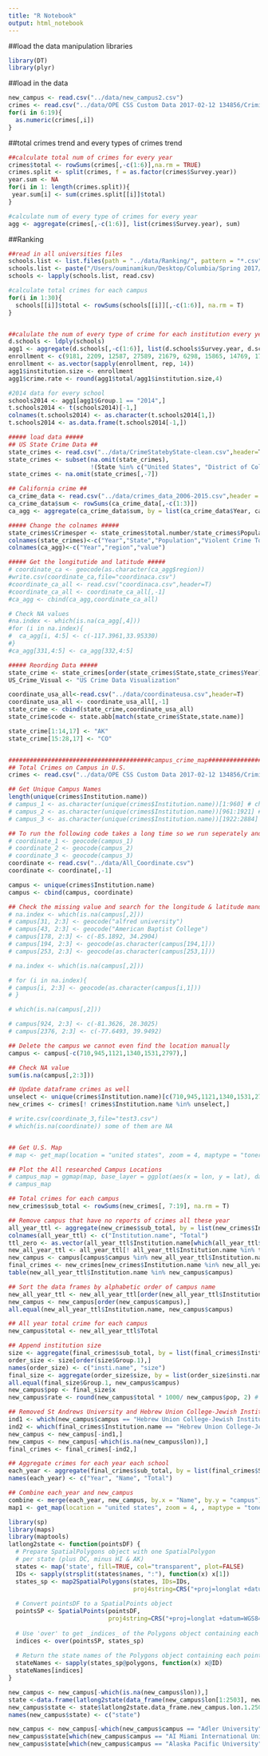 ```yaml
---
title: "R Notebook"
output: html_notebook
---
```

##load the data manipulation libraries
```r
library(DT)
library(plyr)
```

##load in the data
```r
new_campus <- read.csv("../data/new_campus2.csv")
crimes <- read.csv("../data/OPE CSS Custom Data 2017-02-12 134856/Criminal_Offenses_On_campus.csv", header = T)
for(i in 6:19){
  as.numeric(crimes[,i])
} 
```

##total crimes trend and every types of crimes trend
```r
##calculate total num of crimes for every year
crimes$total <- rowSums(crimes[,-c(1:6)],na.rm = TRUE)
crimes.split <- split(crimes, f = as.factor(crimes$Survey.year))
year.sum <- NA
for(i in 1: length(crimes.split)){
 year.sum[i] <- sum(crimes.split[[i]]$total) 
} 

#calculate num of every type of crimes for every year
agg <- aggregate(crimes[,-c(1:6)], list(crimes$Survey.year), sum)
```

##Ranking
```r
##read in all universities files
schools.list <- list.files(path = "../data/Ranking/", pattern = "*.csv")
schools.list <- paste("/Users/ouminamikun/Desktop/Columbia/Spring 2017/ADS/Spr2017-proj2-grp15/data/Ranking/", schools.list, sep = "")
schools <- lapply(schools.list, read.csv)

#calculate total crimes for each campus
for(i in 1:30){
  schools[[i]]$total <- rowSums(schools[[i]][,-c(1:6)], na.rm = T)
}


##calulate the num of every type of crime for each institution every year
d.schools <- ldply(schools)
agg1 <- aggregate(d.schools[,-c(1:6)], list(d.schools$Survey.year, d.schools$Institution.name), sum)
enrollment <- c(9181, 2209, 12587, 27589, 21679, 6298, 15865, 14769, 17858, 28791, 21372, 11319, 21554  ,8808, 6621, 16963,10907, 37565, 41845, 15097, 43625, 29135, 12179, 24806, 42453, 23732, 12686, 7788, 14348, 12336)
enrollment <- as.vector(sapply(enrollment, rep, 14))
agg1$institution.size <- enrollment
agg1$crime.rate <- round(agg1$total/agg1$institution.size,4)

#2014 data for every school
schools2014 <- agg1[agg1$Group.1 == "2014",]
t.schools2014 <- t(schools2014)[-1,]
colnames(t.schools2014) <- as.character(t.schools2014[1,])
t.schools2014 <- as.data.frame(t.schools2014[-1,])

```

```r
##### load data #####
## US State Crime Data ##
state_crimes <- read.csv("../data/CrimeStatebyState-clean.csv",header=T)
state_crimes <- subset(na.omit(state_crimes), 
                       !(State %in% c("United States", "District of Columbia")))
state_crimes <- na.omit(state_crimes[,-7])

## California crime ## 
ca_crime_data <- read.csv("../data/crimes_data_2006-2015.csv",header = T)
ca_crime_data$sum <- rowSums(ca_crime_data[,-c(1:3)])
ca_agg <- aggregate(ca_crime_data$sum, by = list(ca_crime_data$Year, ca_crime_data$County), sum)

##### Change the colnames #####
state_crimes$Crimesper <- state_crimes$total.number/state_crimes$Population*100000
colnames(state_crimes)<-c("Year","State","Population","Violent Crime Total","Murder", "Rape", "Robbery","Assault","Property Crime Total","Burglary","Larceny Theft","Motel Vehicle Theft","Total Number Of Crime","value")
colnames(ca_agg)<-c("Year","region","value")

##### Get the longitutide and latitude #####
# coordinate_ca <- geocode(as.character(ca_agg$region))
#write.csv(coordinate_ca,file="coordinaca.csv")
#coordinate_ca_all <- read.csv("coordinaca.csv",header=T)
#coordinate_ca_all <- coordinate_ca_all[,-1]
#ca_agg <- cbind(ca_agg,coordinate_ca_all)

# Check NA values 
#na.index <- which(is.na(ca_agg[,4]))
#for (i in na.index){
#  ca_agg[i, 4:5] <- c(-117.3961,33.95330)
#}
#ca_agg[331,4:5] <- ca_agg[332,4:5]

##### Reording Data #####
state_crime <- state_crimes[order(state_crimes$State,state_crimes$Year),]
US_Crime_Visual <- "US Crime Data Visualization"

coordinate_usa_all<-read.csv("../data/coordinateusa.csv",header=T)
coordinate_usa_all <- coordinate_usa_all[,-1]
state_crime <- cbind(state_crime,coordinate_usa_all)
state_crime$code <- state.abb[match(state_crime$State,state.name)]

state_crime[1:14,17] <- "AK"
state_crime[15:28,17] <- "CO"


########################################campus_crime_map################################################
## Total Crimes on Campus in U.S.
crimes <- read.csv("../data/OPE CSS Custom Data 2017-02-12 134856/Criminal_Offenses_On_campus.csv")

## Get Unique Campus Names
length(unique(crimes$Institution.name))
# campus_1 <- as.character(unique(crimes$Institution.name))[1:960] # chenyun
# campus_2 <- as.character(unique(crimes$Institution.name))[961:1921] # nanjun
# campus_3 <- as.character(unique(crimes$Institution.name))[1922:2884] # yuxin

## To run the following code takes a long time so we run seperately and save it to a file named "All_Coordinate"
# coordinate_1 <- geocode(campus_1) 
# coordinate_2 <- geocode(campus_2) 
# coordinate_3 <- geocode(campus_3) 
coordinate <- read.csv("../data/All_Coordinate.csv")
coordinate <- coordinate[,-1]

campus <- unique(crimes$Institution.name)
campus <- cbind(campus, coordinate)

## Check the missing value and search for the longitude & latitude manually
# na.index <- which(is.na(campus[,2]))
# campus[31, 2:3] <- geocode("alfred university")
# campus[43, 2:3] <- geocode("American Baptist College")
# campus[178, 2:3] <- c(-85.1892, 34.2904)
# campus[194, 2:3] <- geocode(as.character(campus[194,1]))
# campus[253, 2:3] <- geocode(as.character(campus[253,1]))

# na.index <- which(is.na(campus[,2]))

# for (i in na.index){
# campus[i, 2:3] <- geocode(as.character(campus[i,1]))
# }

# which(is.na(campus[,2]))

# campus[924, 2:3] <- c(-81.3626, 28.3025)
# campus[2376, 2:3] <- c(-77.6493, 39.9492)

## Delete the campus we cannot even find the location manually
campus <- campus[-c(710,945,1121,1340,1531,2797),]

## Check NA value
sum(is.na(campus[,2:3]))

## Update dataframe crimes as well
unselect <- unique(crimes$Institution.name)[c(710,945,1121,1340,1531,2797)]
new_crimes <- crimes[! crimes$Institution.name %in% unselect,]

# write.csv(coordinate_3,file="test3.csv")
# which(is.na(coordinate)) some of them are NA


## Get U.S. Map
# map <- get_map(location = "united states", zoom = 4, maptype = "toner",source = "stamen")

## Plot the All researched Campus Locations
# campus_map = ggmap(map, base_layer = ggplot(aes(x = lon, y = lat), data = campus)) + geom_point(color = 2, alpha = 1)
# campus_map

## Total crimes for each campus
new_crimes$sub_total <- rowSums(new_crimes[, 7:19], na.rm = T)

## Remove campus that have no reports of crimes all these year
all_year_ttl <- aggregate(new_crimes$sub_total, by = list(new_crimes$Institution.name), FUN = sum)
colnames(all_year_ttl) <- c("Institution.name", "Total")
ttl_zero <- as.vector(all_year_ttl$Institution.name[which(all_year_ttl$Total == 0)])
new_all_year_ttl <- all_year_ttl[! all_year_ttl$Institution.name %in% ttl_zero,]
new_campus <- campus[campus$campus %in% new_all_year_ttl$Institution.name,]
final_crimes <- new_crimes[new_crimes$Institution.name %in% new_all_year_ttl$Institution.name,]
table(new_all_year_ttl$Institution.name %in% new_campus$campus)

## Sort the data frames by alphabetic order of campus name
new_all_year_ttl <- new_all_year_ttl[order(new_all_year_ttl$Institution.name), ]
new_campus <- new_campus[order(new_campus$campus),]
all.equal(new_all_year_ttl$Institution.name, new_campus$campus)

## All year total crime for each campus 
new_campus$total <- new_all_year_ttl$Total

## Append institution size
size <- aggregate(final_crimes$sub_total, by = list(final_crimes$Institution.name, final_crimes$Institution.Size), FUN = sum)
order_size <- size[order(size$Group.1),]
names(order_size) <- c("insti.name", "size")
final_size <- aggregate(order_size$size, by = list(order_size$insti.name), FUN = sum)
all.equal(final_size$Group.1, new_campus$campus)
new_campus$pop <- final_size$x
new_campus$rate <- round(new_campus$total * 1000/ new_campus$pop, 2) # Every 1000 people

## Removed St Andrews University and Hebrew Union College-Jewish Institute of Religion(NOT IN US)
ind1 <- which(new_campus$campus == "Hebrew Union College-Jewish Institute of Religion" | new_campus$campus == "St Andrews University")
ind2 <- which(final_crimes$Institution.name == "Hebrew Union College-Jewish Institute of Religion" | final_crimes$Institution.name == "St Andrews University")
new_campus <- new_campus[-ind1,]
new_campus <- new_campus[-which(is.na(new_campus$lon)),]
final_crimes <- final_crimes[-ind2,]

## Aggregate crimes for each year each school
each_year <- aggregate(final_crimes$sub_total, by = list(final_crimes$Survey.year, final_crimes$Institution.name), FUN = sum)
names(each_year) <- c("Year", "Name", "Total")

## Combine each_year and new_campus
combine <- merge(each_year, new_campus, by.x = "Name", by.y = "campus")
map1 <- get_map(location = "united states", zoom = 4, , maptype = "toner",source = "stamen")

library(sp)
library(maps)
library(maptools)
latlong2state <- function(pointsDF) {
  # Prepare SpatialPolygons object with one SpatialPolygon
  # per state (plus DC, minus HI & AK)
  states <- map('state', fill=TRUE, col="transparent", plot=FALSE)
  IDs <- sapply(strsplit(states$names, ":"), function(x) x[1])
  states_sp <- map2SpatialPolygons(states, IDs=IDs,
                                   proj4string=CRS("+proj=longlat +datum=WGS84"))
  
  # Convert pointsDF to a SpatialPoints object 
  pointsSP <- SpatialPoints(pointsDF, 
                            proj4string=CRS("+proj=longlat +datum=WGS84"))
  
  # Use 'over' to get _indices_ of the Polygons object containing each point 
  indices <- over(pointsSP, states_sp)
  
  # Return the state names of the Polygons object containing each point
  stateNames <- sapply(states_sp@polygons, function(x) x@ID)
  stateNames[indices]
}

new_campus <- new_campus[-which(is.na(new_campus$lon)),]
state <-data.frame(latlong2state(data_frame(new_campus$lon[1:2503], new_campus$lat[1:2503])))
new_campus$state <- state$latlong2state.data_frame.new_campus.lon.1.2503...new_campus.lat.1.2503...
names(new_campus$state) <- c("state")

new_campus <- new_campus[-which(new_campus$campus == "Adler University"),]
new_campus$state[which(new_campus$campus == "AI Miami International University of Art and Design")] <- "florida"
new_campus$state[which(new_campus$campus == "Alaska Pacific University")] <- "alaska"
```


